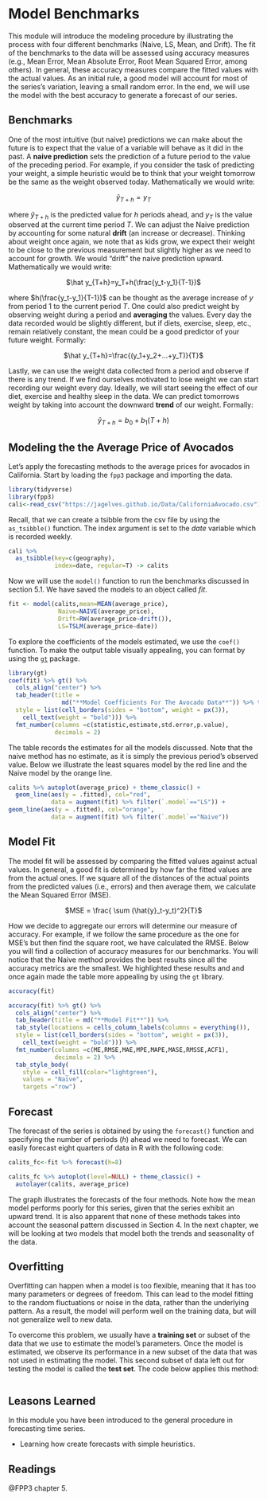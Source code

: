 # Model Benchmarks

This module will introduce the modeling procedure by illustrating the process with four different benchmarks (Naive, LS, Mean, and Drift). The fit of the benchmarks to the data will be assessed using accuracy measures (e.g., Mean Error, Mean Absolute Error, Root Mean Squared Error, among others). In general, these accuracy measures compare the fitted values with the actual values. As an initial rule, a good model will account for most of the series's variation, leaving a small random error. In the end, we will use the model with the best accuracy to generate a forecast of our series.

## Benchmarks

One of the most intuitive (but naive) predictions we can make about the future is to expect that the value of a variable will behave as it did in the past. A **naive prediction** sets the prediction of a future period to the value of the preceding period. For example, if you consider the task of predicting your weight, a simple heuristic would be to think that your weight tomorrow be the same as the weight observed today. Mathematically we would write:

<center>$\hat y_{T+h}=y_T$</center>

where $\hat y_{T+h}$ is the predicted value for $h$ periods ahead, and $y_T$ is the value observed at the current time period $T$. We can adjust the Naive prediction by accounting for some natural **drift** (an increase or decrease). Thinking about weight once again, we note that as kids grow, we expect their weight to be close to the previous measurement but slightly higher as we need to account for growth. We would "drift" the naive prediction upward. Mathematically we would write:

<center>$\hat y_{T+h}=y_T+h(\frac{y_t-y_1}{T-1})$</center>

where $h(\frac{y_t-y_1}{T-1})$ can be thought as the average increase of $y$ from period $1$ to the current period $T$. One could also predict weight by observing weight during a period and **averaging** the values. Every day the data recorded would be slightly different, but if diets, exercise, sleep, etc., remain relatively constant, the mean could be a good predictor of your future weight. Formally:

<center>$\hat y_{T+h}=\frac{(y_1+y_2+...+y_T)}{T}$</center>

Lastly, we can use the weight data collected from a period and observe if there is any trend. If we find ourselves motivated to lose weight we can start recording our weight every day. Ideally, we will start seeing the effect of our diet, exercise and healthy sleep in the data. We can predict tomorrows weight by taking into account the downward **trend** of our weight. Formally:

<center>$\hat y_{T+h}=b_0+b_1(T+h)$</center>

## Modeling the the Average Price of Avocados

Let's apply the forecasting methods to the average prices for avocados in California. Start by loading the `fpp3` package and importing the data.

```r
library(tidyverse)
library(fpp3)
cali<-read_csv("https://jagelves.github.io/Data/CaliforniaAvocado.csv")
```

Recall, that we can create a tsibble from the csv file by using the `as_tsibble()` function. The index argument is set to the *date* variable which is recorded weekly.

```r
cali %>%
  as_tsibble(key=c(geography),
             index=date, regular=T) -> calits
```

Now we will use the `model()` function to run the benchmarks discussed in section $5.1$. We have saved the models to an object called *fit*.

```r
fit <- model(calits,mean=MEAN(average_price),
              Naive=NAIVE(average_price),
              Drift=RW(average_price~drift()),
              LS=TSLM(average_price~date))
```

To explore the coefficients of the models estimated, we use the `coef()` function. To make the output table visually appealing, you can format by using the [`gt`](https://gt.rstudio.com) package.

```r
library(gt)
coef(fit) %>% gt() %>% 
  cols_align("center") %>% 
  tab_header(title = 
               md("**Model Coefficients For The Avocado Data**")) %>% tab_style(locations =                                                    cells_column_labels(columns = everything()),
  style = list(cell_borders(sides = "bottom", weight = px(3)),
    cell_text(weight = "bold"))) %>% 
  fmt_number(columns =c(statistic,estimate,std.error,p.value),
             decimals = 2)
```
The table records the estimates for all the models discussed. Note that the naive method has no estimate, as it is simply the previous period's observed value. Below we illustrate the least squares model by the red line and the Naive model by the orange line.

```r
calits %>% autoplot(average_price) + theme_classic() + 
  geom_line(aes(y = .fitted), col="red",
            data = augment(fit) %>% filter(`.model`=="LS")) +
geom_line(aes(y = .fitted), col="orange",
            data = augment(fit) %>% filter(`.model`=="Naive"))
```

## Model Fit

The model fit will be assessed by comparing the fitted values against actual values. In general, a good fit is determined by how far the fitted values are from the actual ones. If we square all of the distances of the actual points from the predicted values (i.e., errors) and then average them, we calculate the Mean Squared Error (MSE).

<center>$MSE = \frac{ \sum (\hat{y}_t-y_t)^2}{T}$</center>

How we decide to aggregate our errors will determine our measure of accuracy. For example, if we follow the same procedure as the one for MSE's but then find the square root, we have calculated the RMSE. Below you will find a collection of accuracy measures for our benchmarks. You will notice that the Naive method provides the best results since all the accuracy metrics are the smallest. We highlighted these results and and once again made the table more appealing by using the `gt` library.

```r
accuracy(fit)
```

```r
accuracy(fit) %>% gt() %>%
  cols_align("center") %>% 
  tab_header(title = md("**Model Fit**")) %>% 
  tab_style(locations = cells_column_labels(columns = everything()),
  style = list(cell_borders(sides = "bottom", weight = px(3)),
    cell_text(weight = "bold"))) %>% 
  fmt_number(columns =c(ME,RMSE,MAE,MPE,MAPE,MASE,RMSSE,ACF1),
             decimals = 2) %>% 
  tab_style_body(
    style = cell_fill(color="lightgreen"),
    values = "Naive",
    targets ="row")
```

## Forecast

The forecast of the series is obtained by using the `forecast()` function and specifying the number of periods ($h$) ahead we need to forecast. We can easily forecast eight quarters of data in R with the following code:

```r
calits_fc<-fit %>% forecast(h=8)
```

```r
calits_fc %>% autoplot(level=NULL) + theme_classic() + 
  autolayer(calits, average_price)
```

The graph illustrates the forecasts of the four methods. Note how the mean model performs poorly for this series, given that the series exhibit an upward trend. It is also apparent that none of these methods takes into account the seasonal pattern discussed in Section 4. In the next chapter, we will be looking at two models that model both the trends and seasonality of the data.

## Overfitting

Overfitting can happen when a model is too flexible, meaning that it has too many parameters or degrees of freedom. This can lead to the model fitting to the random fluctuations or noise in the data, rather than the underlying pattern. As a result, the model will perform well on the training data, but will not generalize well to new data.

To overcome this problem, we usually have a **training set** or subset of the data that we use to estimate the model's parameters. Once the model is estimated, we observe its performance in a new subset of the data that was not used in estimating the model. This second subset of data left out for testing the model is called the **test set**. The code below applies this method:

```r

```

## Leasons Learned

In this module you have been introduced to the general procedure in forecasting time series.

-   Learning how create forecasts with simple heuristics.

## Readings

@FPP3 chapter 5.
